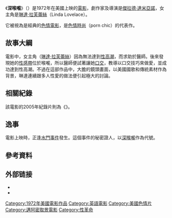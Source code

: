 {{expand|time=2010-05-26T17:36:56+00:00}}

{{Otheruses|subject=原名“''Deep Throat'' ”的電影|other=其它同名條目|深喉}}

{{Infobox Film
| name               = 深喉嚨
| original_name      = ''Deep Throat''
| image              = Deep Throat poster 2.jpg
| caption            = 
| director           = [[傑拉德·達米亞諾|傑拉德·達米亞諾]]
| producer           = Lou Perry
| writer             = Jerry Gerard
| starring           = [[哈里·里姆斯|哈里·里姆斯]]<br />[[琳達·拉芙蕾絲|琳達·拉芙蕾絲]]<br />{{link-en|卡洛·康納斯|Carol Connors}}
| cinematography     = Harry Flecks
| editing            = Jerry Gerard
| production_company = {{link-en|布萊恩斯頓電影公司|Bryanston Distributing Company}}
| released           = 1972年6月12日
| runtime            = 61 分钟
| country            = {{美國電影產地}}
| awards             = 
| language           = [[英语|英语]]
| budget             = 47500美金
| gross              = 聲稱有六億美金，實際上確認介於3000萬至5000萬美金之間<ref name=hiltzik>{{cite web | url = http://articles.latimes.com/2005/feb/24/business/fi-golden24 | title = 'Deep Throat' Numbers Just Don't Add Up | author = Hiltzik, Michael | date = February 24, 2005 | work = [[Los_Angeles_Times|Los Angeles Times]] | accessdate = July 23, 2010 | archive-date = 2012-01-04 | archive-url = https://web.archive.org/web/20120104074913/http://articles.latimes.com/2005/feb/24/business/fi-golden24 | dead-url = no }}</ref>
}}

《'''深喉嚨'''》（{{lang-en|'''''Deep Throat'''''}}）是1972年在美國上映的[[電影|電影]]，劇作家及導演是[[傑拉德·達米亞諾|傑拉德·達米亞諾]]，女主角是[[琳達·拉芙蕾絲|琳達·拉芙蕾絲]]（Linda Lovelace）。

它被視為是經典的[[色情電影|色情電影]]，是[[色情時尚|色情時尚]]（porn chic）的代表作。

==故事大綱==
電影中，女主角（[[琳達·拉芙蕾絲|琳達·拉芙蕾絲]]）因為無法達到[[性高潮|性高潮]]，而求助於醫師。後來發現她的[[性感帶|性感帶]]位於喉嚨，所以醫師便試著讓她[[口交|口交]]，教導以口交技巧來做愛，並成功達到性高潮。不過在這部作品中，大膽的鏡頭畫面，以美國國歌和傳統素材作為背景，琳達連續跟多人性愛的做法便引起極大的討論。

==相關紀錄==
該電影的2005年紀錄片則為《{{link-en|深入深喉|Inside Deep Throat}}》。

==逸事==
電影上映時，正逢[[水門事件|水門事件]]發生。這個事件的秘密證人，以[[深喉_(水門事件)|深喉嚨]]作為代號。

==參考資料==
{{Reflist}}

== 外部链接 ==

* {{Imdb title|id=0068468}}
* {{Douban|id=1442740}}
{{Authority control}}
{{American film-stub}}

{{DEFAULTSORT:Deep Throat}}
[[Category:1972年美國電影作品|Category:1972年美國電影作品]]
[[Category:英語電影|Category:英語電影]]
[[Category:美國色情片|Category:美國色情片]]
[[Category:邁阿密取景電影|Category:邁阿密取景電影]]
[[Category:性革命|Category:性革命]]